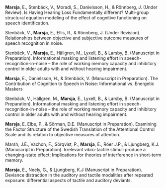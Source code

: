 **Marsja**, E., Stenbäck, V., Moradi, S., Danielsson, H., & Rönnberg, J. (Under Review). Is Having Hearing Loss Fundamentally different? Multi-group structural equation modeling of the effect of cognitive functioning on speech identification.

Stenbäck, V., **Marsja**, E., Ellis, R., & Rönnberg, J. (Under Revision). Relationships between objective and subjective outcome measures of speech recognition in noise.

Stenbäck, V., **Marsja**, E., Hällgren,  M., Lyxell, B., & Larsby, B. (Manuscript in Preparation). Informational masking and listening effort in speech-recognition-in-noise – the role of working memory capacity and inhibitory control in older adults with and without hearing impairment.

**Marsja**, E., Danielsson, H., & Stenbäck, V. (Manuscript in Preparation). The Contribution of Cognition to Speech in Noise: Informational vs. Energetic Maskers

Stenbäck, V., Hällgren,  M., **Marsja**, E., Lyxell, B., & Larsby, B. (Manuscript in Preparation). Informational masking and listening effort in speech-recognition-in-noise – the role of working memory capacity and inhibitory control in older adults with and without hearing impairment.

**Marsja**, E. Elbe, P., & Sörman, D.E. (Manuscript in Preparation). Examining the Factor Structure of the Swedish Translation of the Attentional Control Scale and its relation to objective measures of attention.

Marsh, J.E., Vachon, F., Sörqvist, P., **Marsja**, E., Röer J.P., & Ljungberg, K.J. (Manuscript in Preparation).  Irrelevant vibro-tactile stimuli produce a changing-state effect: Implications for theories of interference in short-term memory.

**Marsja**, E., Neely, G., & Ljungberg, K.J (Manuscript in Preparation). Deviance distraction in the auditory and tactile modalities after repeated exposure: differential aspects of tactile and auditory deviants.